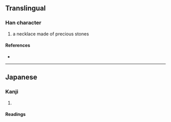 {{character info}}
==Translingual==
{{Han simplified forms|瓔|珱|璎|ex=y}}

===Han character===
{{Han char|rn=96|rad=玉|as=06|sn=10|four=|canj=MGFV|ids=⿰𤣩𰋷}}

# a necklace made of precious stones

====References====
* {{Han ref|kx=0732.021|hdz=21114.011|uh=73F1|ud=29681}}

----

==Japanese==
{{ja-kanji forms|珱|瓔}}

===Kanji===
{{ja-kanji|grade=|rs=玉06|kyu=瓔}}

# {{rfdef|ja|sort=玉06}}

====Readings====
{{ja-readings
|goon=よう<やう
|kanon=えい
|kanyoon=おう<あう
|nanori=}}